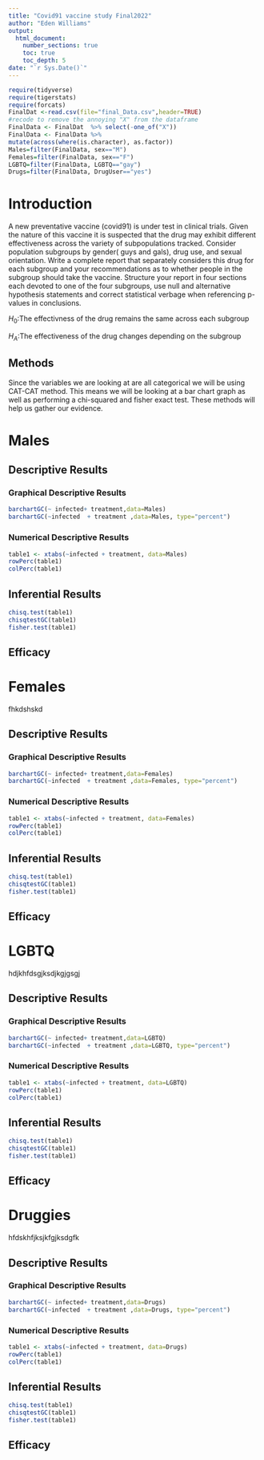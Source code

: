 ```yaml
---
title: "Covid91 vaccine study Final2022"
author: "Eden Williams"
output: 
  html_document:
    number_sections: true
    toc: true
    toc_depth: 5
date: "`r Sys.Date()`" 
---
```


```r
require(tidyverse)
require(tigerstats)
require(forcats)
FinalDat <-read.csv(file="final_Data.csv",header=TRUE)
#recode to remove the annoying "X" from the dataframe
FinalData <- FinalDat  %>% select(-one_of("X"))
FinalData <- FinalData %>%
mutate(across(where(is.character), as.factor))
Males=filter(FinalData, sex=="M")
Females=filter(FinalData, sex=="F")
LGBTQ=filter(FinalData, LGBTQ=="gay")
Drugs=filter(FinalData, DrugUser=="yes")
```

# Introduction

A new  preventative vaccine (covid91) is under test in clinical trials. Given the nature of this vaccine it is suspected that the drug may exhibit different effectiveness across the variety of subpopulations tracked. Consider population subgroups by gender( guys and gals), drug use, and sexual orientation. Write a complete report that separately considers this drug for each subgroup and your recommendations as to whether people in the subgroup should take the vaccine. Structure your report in four sections each devoted to one of the four subgroups, use null and alternative hypothesis statements and correct statistical verbage when referencing p-values in conclusions.


$H_0$:The effectivness of the drug remains the same across each subgroup


$H_A$:The effectiveness of the drug changes depending on the subgroup



## Methods 

Since the variables we are looking at are all categorical we will be using CAT-CAT method. This means we will be looking at a bar chart graph as well as performing a chi-squared and fisher exact test. These methods will help us gather our evidence. 


# Males

## Descriptive Results

### Graphical Descriptive Results

```r
barchartGC(~ infected+ treatment,data=Males)
barchartGC(~infected  + treatment ,data=Males, type="percent")
```




### Numerical Descriptive Results

```r
table1 <- xtabs(~infected + treatment, data=Males)
rowPerc(table1)
colPerc(table1)
```











## Inferential Results

```r
chisq.test(table1)
chisqtestGC(table1)
fisher.test(table1)
```





## Efficacy 


# Females

fhkdshskd

## Descriptive Results

### Graphical Descriptive Results

```r
barchartGC(~ infected+ treatment,data=Females)
barchartGC(~infected  + treatment ,data=Females, type="percent")
```





### Numerical Descriptive Results

```r
table1 <- xtabs(~infected + treatment, data=Females)
rowPerc(table1)
colPerc(table1)
```


## Inferential Results

```r
chisq.test(table1)
chisqtestGC(table1)
fisher.test(table1)
```





## Efficacy 













# LGBTQ
hdjkhfdsgjksdjkgjgsgj

## Descriptive Results

### Graphical Descriptive Results

```r
barchartGC(~ infected+ treatment,data=LGBTQ)
barchartGC(~infected  + treatment ,data=LGBTQ, type="percent")
```





### Numerical Descriptive Results

```r
table1 <- xtabs(~infected + treatment, data=LGBTQ)
rowPerc(table1)
colPerc(table1)
```




## Inferential Results

```r
chisq.test(table1)
chisqtestGC(table1)
fisher.test(table1)
```




## Efficacy 












# Druggies
hfdskhfjksjkfgjksdgfk

## Descriptive Results

### Graphical Descriptive Results
```r
barchartGC(~ infected+ treatment,data=Drugs)
barchartGC(~infected  + treatment ,data=Drugs, type="percent")
```






### Numerical Descriptive Results

```r
table1 <- xtabs(~infected + treatment, data=Drugs)
rowPerc(table1)
colPerc(table1)
```




## Inferential Results

```r
chisq.test(table1)
chisqtestGC(table1)
fisher.test(table1)
```




## Efficacy 












